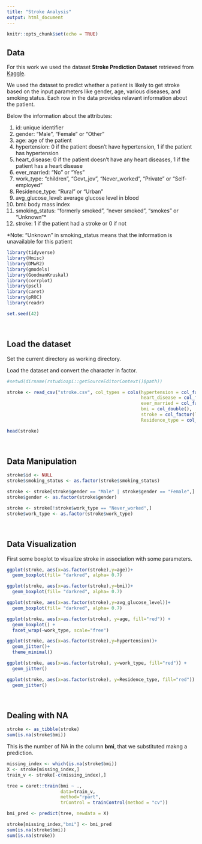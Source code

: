 ```yaml
---
title: "Stroke Analysis"
output: html_document
---
```


```r
knitr::opts_chunk$set(echo = TRUE)
```

## Data

For this work we used the dataset **Stroke Prediction Dataset** retrieved from [Kaggle](https://www.kaggle.com/fedesoriano/stroke-prediction-dataset). 

We used the dataset to predict whether a patient is likely to get stroke based on the input parameters like gender, age, various diseases, and smoking status. Each row in the data provides relavant information about the patient.


Below the information about the attributes:

1. id: unique identifier
2. gender: "Male", "Female" or "Other"
3. age: age of the patient
4. hypertension: 0 if the patient doesn't have hypertension, 1 if the patient has hypertension
5. heart_disease: 0 if the patient doesn't have any heart diseases, 1 if the patient has a heart disease
6. ever_married: "No" or "Yes"
7. work_type: "children", "Govt_jov", "Never_worked", "Private" or "Self-employed"
8. Residence_type: "Rural" or "Urban"
9. avg_glucose_level: average glucose level in blood
10. bmi: body mass index
11. smoking_status: "formerly smoked", "never smoked", "smokes" or "Unknown"*
12. stroke: 1 if the patient had a stroke or 0 if not

*Note: "Unknown" in smoking_status means that the information is unavailable for this patient



```r
library(tidyverse) 
library(Hmisc)
library(DMwR2)
library(gmodels)
library(GoodmanKruskal)
library(corrplot)
library(pscl)
library(caret)
library(pROC)
library(readr)

set.seed(42)
```

<br>

## Load the dataset
Set the current directory as working directory.

Load the dataset and convert the character in factor.

```r
#setwd(dirname(rstudioapi::getSourceEditorContext()$path))

stroke <- read_csv("stroke.csv", col_types = cols(hypertension = col_factor(levels = c("0","1")), 
                                                  heart_disease = col_factor(levels = c("0","1")), 
                                                  ever_married = col_factor(levels = c("Yes","No")),
                                                  bmi = col_double(),
                                                  stroke = col_factor(levels = c("0", "1")),
                                                  Residence_type = col_factor(levels = c("Urban","Rural"))))

head(stroke)
```

<br>

## Data Manipulation

```r
stroke$id <- NULL
stroke$smoking_status <- as.factor(stroke$smoking_status)

stroke <- stroke[stroke$gender == "Male" | stroke$gender == "Female",]
stroke$gender <- as.factor(stroke$gender)

stroke <- stroke[!stroke$work_type == "Never_worked",]
stroke$work_type <- as.factor(stroke$work_type)
```

<br>

## Data Visualization

First some boxplot to visualize stroke in association with some parameters.

```r
ggplot(stroke, aes(x=as.factor(stroke),y=age))+
  geom_boxplot(fill= "darkred", alpha= 0.7)

ggplot(stroke, aes(x=as.factor(stroke),y=bmi))+
  geom_boxplot(fill= "darkred", alpha= 0.7)

ggplot(stroke, aes(x=as.factor(stroke),y=avg_glucose_level))+
  geom_boxplot(fill= "darkred", alpha= 0.7)

ggplot(stroke, aes(x=as.factor(stroke), y=age, fill="red")) + 
  geom_boxplot() +
  facet_wrap(~work_type, scale="free")
```


```r
ggplot(stroke, aes(x=as.factor(stroke),y=hypertension))+
  geom_jitter()+
  theme_minimal()

ggplot(stroke, aes(x=as.factor(stroke), y=work_type, fill="red")) + 
  geom_jitter()

ggplot(stroke, aes(x=as.factor(stroke), y=Residence_type, fill="red")) + 
  geom_jitter()
```

<br>

## Dealing with NA

```r
stroke <- as_tibble(stroke)
sum(is.na(stroke$bmi))
```

This is the number of NA in the column **bmi**, that we substituted makng 
a prediction.

```r
missing_index <- which(is.na(stroke$bmi))
X <- stroke[missing_index,]
train_v <- stroke[-c(missing_index),]

tree = caret::train(bmi ~ ., 
                    data=train_v, 
                    method="rpart", 
                    trControl = trainControl(method = "cv"))

bmi_pred <- predict(tree, newdata = X)

stroke[missing_index,"bmi"] <- bmi_pred
sum(is.na(stroke$bmi))
sum(is.na(stroke))
```









